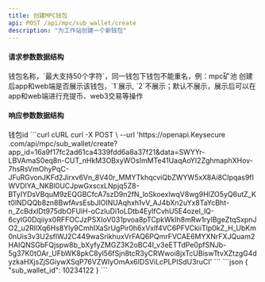 ---
title: 创建MPC钱包
api: POST /api/mpc/sub_wallet/create
description: "为工作站创建一个新钱包"
---

#### 请求参数数据结构
<ParamField query="sub_wallet_name" type="string" required>
    钱包名称，`最大支持50个字符`，同一钱包下钱包不能重名，例：mpc矿池
</ParamField>
<ParamField query="app_show_status" type="string">
    创建后app和web端是否展示该钱包，`1`展示, `2`不展示；默认不展示，展示后可以在app和web端进行充提币、web3交易等操作
</ParamField>



#### 响应参数数据结构
<Expandable title="object">
    <ResponseField name="sub_wallet_id" type="integer">钱包id</ResponseField>
</Expandable>



<RequestExample>
  ```curl cURL
  curl -X POST \
  --url 'https://openapi.Keysecure .com/api/mpc/sub_wallet/create?app_id=16a9f17fc2ad61ca4339fdd6a8a37f21&data=SWYYr-LBVAmaS0eq8n-CUT_nHkM3OBxyWOsImMTe41UaqAoYI2ZghmaphXHov-7hsRsVmOhyPqC-JFuRGvonJKFd2Jirxv6Vn_8V40r_MMYTkhqcviQbZWYW5xX8Ai8CIpqas9fIWVDIYA_NKBl0UCJpwGxscxLNpjq5Z8-BTyIYDsVBquM9zEQGBCfcA7szD9n2fN_loSkoexlwqV8wg9HIZO5yQ6utZ_Kt0lNDQQb8zn8BwfAvsEsbJlOINUAqhxh1vV_AJ4bXn2uYx8TaYcBht-n_ZcBdxIDt975dbOFUiH-oCzIuDi1oLDtb4EylfCvhU5E4ozel_lQ-6cyIG0Dqiiyx0RFFOCJzPSXIoV031pvoa8pTCpkWklh8mRw1rylBgeZtqSxpnJO2_u2RIlXq6Hs8Yly9CmhIXaSrUgPir0h6xVxlf4VC6PFVCkiiTlp0kZ_H_UbKm0nUis3v3U2sflWJ2C449waSrikhuxVrFAQ6PQmrFVCAE6MYXNrFXJQuam2HAIQNSGbFQjspw8b_bXyfyZMGZ3K2oBC4I_v3eETTdPe0pfSNJb-5g37K0tOAr_UFbWK8pkC8yl56fSjn8tcR3yCRWwoi8jxTcUBiswTtvXZtzgG4dyzkaHXjsZjSGiywXSqP76VZWlyOmAx6IDSViLcPLPISdU3ruCI'
  ```
</RequestExample>



<ResponseExample>
```json
{
    "sub_wallet_id": 10234122
}
```
</ResponseExample>